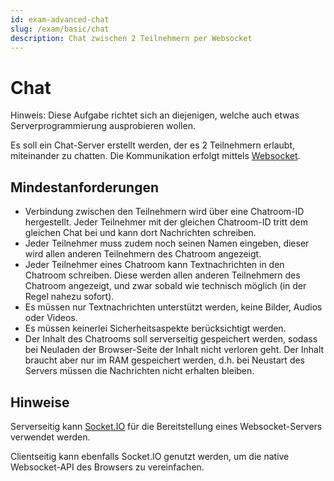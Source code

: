```yaml
---
id: exam-advanced-chat
slug: /exam/basic/chat
description: Chat zwischen 2 Teilnehmern per Websocket
---
```


# Chat

Hinweis: Diese Aufgabe richtet sich an diejenigen, welche auch etwas Serverprogrammierung
ausprobieren wollen.

Es soll ein Chat-Server erstellt werden, der es 2 Teilnehmern erlaubt, miteinander
zu chatten. Die Kommunikation erfolgt mittels [Websocket](https://developer.mozilla.org/en-US/docs/Web/API/WebSockets_API).

## Mindestanforderungen

* Verbindung zwischen den Teilnehmern wird über eine Chatroom-ID hergestellt.
  Jeder Teilnehmer mit der gleichen Chatroom-ID tritt dem gleichen Chat bei
  und kann dort Nachrichten schreiben.
* Jeder Teilnehmer muss zudem noch seinen Namen eingeben, dieser wird allen
  anderen Teilnehmern des Chatroom angezeigt. 
* Jeder Teilnehmer eines Chatroom kann Textnachrichten in den Chatroom schreiben.
  Diese werden allen anderen Teilnehmern des Chatroom angezeigt, und zwar sobald
  wie technisch möglich (in der Regel nahezu sofort).
* Es müssen nur Textnachrichten unterstützt werden, keine Bilder, Audios oder Videos.
* Es müssen keinerlei Sicherheitsaspekte berücksichtigt werden.
* Der Inhalt des Chatrooms soll serverseitig gespeichert werden, sodass bei Neuladen
  der Browser-Seite der Inhalt nicht verloren geht. Der Inhalt braucht aber nur
  im RAM gespeichert werden, d.h. bei Neustart des Servers müssen die Nachrichten nicht
  erhalten bleiben.

## Hinweise

Serverseitig kann [Socket.IO](https://socket.io/) für die Bereitstellung eines
Websocket-Servers verwendet werden.

Clientseitig kann ebenfalls Socket.IO genutzt werden, um die native Websocket-API
des Browsers zu vereinfachen.
